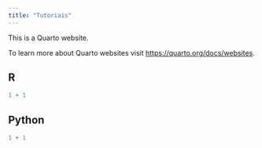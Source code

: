 ```yaml
---
title: "Tutoriais"
---
```


This is a Quarto website.

To learn more about Quarto websites visit <https://quarto.org/docs/websites>.

::: {.panel-tabset}

## R

```r
1 + 1
```

## Python

```python
1 + 1
```

:::
